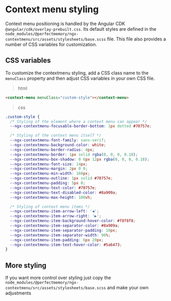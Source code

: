 
<Meta title="Context Menu/Documentation/Styling" />

# Context menu styling

Context menu positioning is handled by the Angular CDK `@angular/cdk/overlay-prebuilt.css`.
Its default styles are defined in the `node_modules/@perfectmemory/ngx-contextmenu/src/assets/stylesheets/base.scss` file.
This file also provides a number of CSS variables for customization.

## CSS variables

To customize the contextmenu styling, add a CSS class name to the `menuClass` property and then adjust CSS variables in your own CSS file.

> html

```html
<context-menu menuClass="custom-style"></context-menu>
```

> css

```css
.custom-style {
  /* Styling of the element where a context menu can appear */
  --ngx-contextmenu-focusable-border-bottom: 1px dotted #70757e;

  /* Styling of the context menu itself */
  --ngx-contextmenu-font-family: sans-serif;
  --ngx-contextmenu-background-color: white;
  --ngx-contextmenu-border-radius: 4px;
  --ngx-contextmenu-border: 1px solid rgba(0, 0, 0, 0.18);
  --ngx-contextmenu-box-shadow: 0 6px 12px rgba(0, 0, 0, 0.18);
  --ngx-contextmenu-font-size: 14px;
  --ngx-contextmenu-margin: 2px 0 0;
  --ngx-contextmenu-min-width: 160px;
  --ngx-contextmenu-outline: 1px solid #70757e;
  --ngx-contextmenu-padding: 5px 0;
  --ngx-contextmenu-text-color: #70757e;
  --ngx-contextmenu-text-disabled-color: #8a909a;
  --ngx-contextmenu-max-height: 100vh;

  /* Styling of context menu items */
  --ngx-contextmenu-item-arrow-left: '◀';
  --ngx-contextmenu-item-arrow-right: '▶';
  --ngx-contextmenu-item-background-hover-color: #f8f8f8;
  --ngx-contextmenu-item-separator-color: #8a909a;
  --ngx-contextmenu-item-separator-padding: 10px;
  --ngx-contextmenu-item-separator-width: 96%;
  --ngx-contextmenu-item-padding: 6px 20px;
  --ngx-contextmenu-item-text-hover-color: #5a6473;
}
```

## More styling

If you want more control over styling just copy the `node_modules/@perfectmemory/ngx-contextmenu/src/assets/stylesheets/base.scss` and make your own adjustments

